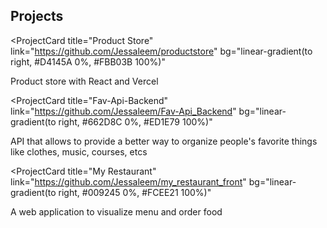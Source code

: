 ## Projects

<ProjectCard
  title="Product Store"
  link="https://github.com/Jessaleem/productstore"
  bg="linear-gradient(to right, #D4145A 0%, #FBB03B 100%)"
>
Product store with React and Vercel
</ProjectCard>

<ProjectCard
  title="Fav-Api-Backend"
  link="https://github.com/Jessaleem/Fav-Api_Backend"
  bg="linear-gradient(to right, #662D8C 0%, #ED1E79 100%)"
>
API that allows to provide a better way to organize people's favorite things like clothes, music, courses, etcs
</ProjectCard>

<ProjectCard
  title="My Restaurant"
  link="https://github.com/Jessaleem/my_restaurant_front"
  bg="linear-gradient(to right, #009245 0%, #FCEE21 100%)"
>
A web application to visualize menu and order food
</ProjectCard>